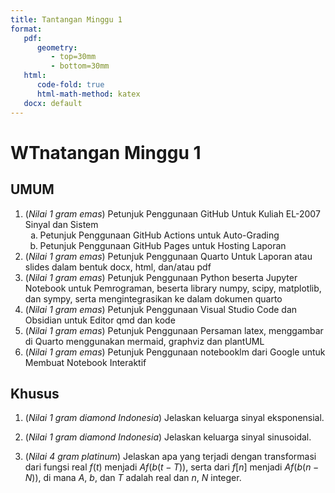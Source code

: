 ```yaml
---
title: Tantangan Minggu 1
format:
   pdf:
      geometry: 
         - top=30mm
         - bottom=30mm
   html:
      code-fold: true
      html-math-method: katex
   docx: default 
---
```


# WTnatangan Minggu 1

## UMUM

1.  (*Nilai 1 gram emas*) Petunjuk Penggunaan GitHub Untuk Kuliah EL-2007 Sinyal dan Sistem
    a.  Petunjuk Penggunaan GitHub Actions untuk Auto-Grading
    b.  Petunjuk Penggunaan GitHub Pages untuk Hosting Laporan
2.  (*Nilai 1 gram emas*) Petunjuk Penggunaan Quarto Untuk Laporan atau slides dalam bentuk docx, html, dan/atau pdf
3.  (*Nilai 1 gram emas*) Petunjuk Penggunaan Python beserta Jupyter Notebook untuk Pemrograman, beserta library numpy, scipy, matplotlib, dan sympy, serta mengintegrasikan ke dalam dokumen quarto
4.  (*Nilai 1 gram emas*) Petunjuk Penggunaan Visual Studio Code dan Obsidian untuk Editor qmd dan kode
5.  (*Nilai 1 gram emas*) Petunjuk Penggunaan Persaman latex, menggambar di Quarto menggunakan mermaid, graphviz dan plantUML
6.  (*Nilai 1 gram emas*) Petunjuk Penggunaan notebooklm dari Google untuk Membuat Notebook Interaktif

## Khusus

1.  (*Nilai 1 gram diamond Indonesia*) Jelaskan keluarga sinyal eksponensial.

2.  (*Nilai 1 gram diamond Indonesia*) Jelaskan keluarga sinyal sinusoidal.

3.  (*Nilai 4 gram platinum*) Jelaskan apa yang terjadi dengan transformasi dari fungsi real $f(t)$ menjadi $Af(b(t-T))$, serta dari $f[n]$ menjadi $Af(b(n-N))$, di mana $A$, $b$, dan $T$ adalah real dan $n$, $N$ integer.
